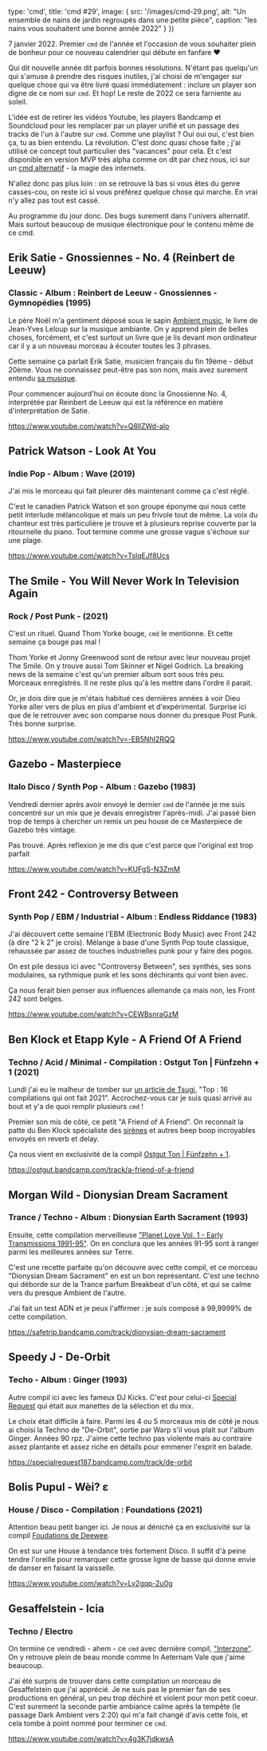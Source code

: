 
  type: 'cmd',
  title: 'cmd #29',
  image: {
    src: '/images/cmd-29.png',
    alt: "Un ensemble de nains de jardin regroupés dans une petite pièce",
    caption: "les nains vous souhaitent une bonne année 2022"
  }
}) 


7 janvier 2022. Premier `cmd` de l'année et l'occasion de vous souhaiter plein
de bonheur pour ce nouveau calendrier qui débute en fanfare ♥️

Qui dit nouvelle année dit parfois bonnes résolutions. N'étant pas
quelqu'un qui s'amuse à prendre des risques inutiles, j'ai choisi de m'engager sur
quelque chose qui va être livré quasi immédiatement : inclure un player son
digne de ce nom sur `cmd`. Et hop! Le reste de 2022 ce sera farniente au soleil. 

L'idée est de retirer les vidéos Youtube, les players Bandcamp et Soundcloud
pour les remplacer par un player unifié et un passage des tracks de l'un à
l'autre sur `cmd`. Comme une playlist ? Oui oui oui, c'est bien ça, tu as bien
entendu. La révolution. C'est donc quasi chose faite ; j'ai utilisé ce concept
tout particulier des "vacances" pour cela. Et c'est disponible en version MVP
très alpha comme on dit par chez nous, ici sur un [cmd
alternatif](https://cmd-git-player-guillaumewuip.vercel.app/) - la magie
des internets.

N'allez donc pas plus loin : on se retrouve là bas si vous êtes du genre
casses-cou, on reste ici si vous préférez quelque chose qui marche. En vrai n'y
allez pas tout est cassé. 

Au programme du jour donc. Des bugs surement dans l'univers alternatif. Mais
surtout beaucoup de musique électronique pour le contenu même de ce cmd. 




## Erik Satie - Gnossiennes - No. 4 (Reinbert de Leeuw)

### Classic - Album : Reinbert de Leeuw - Gnossiennes - Gymnopédies (1995)

Le père Noël m'a gentiment déposé sous le sapin [Ambient
music](https://www.librairiedurance.fr/livre/9782361396671-ambient-music-avant-gardes-new-age-chill-out-cinema-jean-yves-leloup/),
le livre de Jean-Yves Leloup sur la musique ambiante. On y apprend plein de
belles choses, forcément, et c'est surtout un livre que je lis devant mon
ordinateur car il y a un nouveau morceau à écouter toutes les 3 phrases.

Cette semaine ça parlait Erik Satie, musicien français du fin 19ème - début
20ème. Vous ne connaissez peut-être pas son nom, mais avez surement entendu [sa
musique](https://www.youtube.com/watch?v=OT4LDM6fJ2c).

Pour commencer aujourd'hui on écoute donc la Gnossienne No. 4, interprétée par
Reinbert de Leeuw qui est la référence en matière d'interprétation de Satie.

https://www.youtube.com/watch?v=Q8llZWd-alo



## Patrick Watson - Look At You

### Indie Pop - Album : Wave (2019)

J'ai mis le morceau qui fait pleurer dès maintenant comme ça c'est réglé.

C'est le canadien Patrick Watson et son groupe éponyme qui nous cette petit
interlude mélancolique et mais un peu frivole tout de même. La voix du chanteur
est très particulière je trouve et à plusieurs reprise couverte par la
ritournelle du piano. Tout termine comme une grosse vague s'échoue sur une
plage.

https://www.youtube.com/watch?v=TsIqEJf8Ucs



## The Smile - You Will Never Work In Television Again

### Rock / Post Punk - (2021)

C'est un rituel. Quand Thom Yorke bouge, `cmd` le mentionne. Et cette semaine ça
bouge pas mal !

Thom Yorke et Jonny Greenwood sont de retour avec leur nouveau projet The Smile.
On y trouve aussi Tom Skinner et Nigel Godrich. La breaking news de la semaine
c'est qu'un premier album sort sous très peu. Morceaux enregistrés. Il ne reste
plus qu'à les mettre dans l'ordre il parait.

Or, je dois dire que je m'étais habitué ces dernières années à voir Dieu Yorke
aller vers de plus en plus d'ambient et d'expérimental. Surprise ici que de le
retrouver avec son comparse nous donner du presque Post Punk. Très bonne
surprise.

https://www.youtube.com/watch?v=-EB5NhI2RQQ



## Gazebo - Masterpiece

### Italo Disco / Synth Pop - Album : Gazebo (1983)

Vendredi dernier après avoir envoyé le dernier `cmd` de l'année je me suis
concentré sur un mix que je devais enregistrer l'après-midi. J'ai passé bien
trop de temps à chercher un remix un peu house de ce Masterpiece de Gazebo très
vintage.

Pas trouvé. Après reflexion je me dis que c'est parce que l'original est trop
parfait

https://www.youtube.com/watch?v=KUFgS-N3ZmM



## Front 242 - Controversy Between

### Synth Pop / EBM / Industrial - Album : Endless Riddance (1983)

J'ai découvert cette semaine l'EBM (Electronic Body Music) avec Front 242 (à
dire "2 k 2" je crois). Mélange à base d'une Synth Pop toute classique,
rehaussée par assez de touches industrielles punk pour y faire des pogos. 

On est pile dessus ici avec "Controversy Between", ses synthés, ses sons
modulaires, sa rythmique punk et les sons déchirants qui vont bien avec.

Ça nous ferait bien penser aux influences allemande ça mais non, les Front 242
sont belges.

https://www.youtube.com/watch?v=CEWBsnraGzM



## Ben Klock et Etapp Kyle - A Friend Of A Friend 

### Techno / Acid / Minimal - Compilation : Ostgut Ton | Fünfzehn + 1 (2021)

Lundi j'ai eu le malheur de tomber sur [un article de
Tsugi](https://www.tsugi.fr/top-16-compilations-qui-ont-fait-2021/?utm_source=pocket_mylist),
"Top : 16 compilations qui ont fait 2021". Accrochez-vous car je suis quasi
arrivé au bout et y'a de quoi remplir plusieurs `cmd` !

Premier son mis de côté, ce petit "A Friend of A Friend". On reconnait la patte
du Ben Klock spécialiste des [sirènes](https://ostgut.bandcamp.com/track/sirens)
et autres beep boop incroyables envoyés en reverb et delay.

Ça nous vient en exclusivité de la compil [Ostgut Ton | Fünfzehn +
1](https://ostgut.bandcamp.com/album/ostgut-ton-f-nfzehn-1).

https://ostgut.bandcamp.com/track/a-friend-of-a-friend



## Morgan Wild - Dionysian Dream Sacrament

### Trance / Techno - Album : Dionysian Earth Sacrament (1993)

Ensuite, cette compilation merveilleuse ["Planet Love Vol. 1 - Early
Transmissions
1991-95"](https://safetrip.bandcamp.com/track/dionysian-dream-sacrament).
On en conclura que les années 91-95 sont à ranger parmi les meilleures années
sur Terre.

C'est une recette parfaite qu'on découvre avec cette compil, et ce morceau
"Dionysian Dream Sacrament" en est un bon représentant. C'est une techno qui
déborde sur de la Trance parfum Breakbeat d'un côté, et qui se calme vers du
presque Ambient de l'autre.

J'ai fait un test ADN et je peux l'affirmer : je suis composé à 99,9999% de
cette compilation.

https://safetrip.bandcamp.com/track/dionysian-dream-sacrament



## Speedy J - De-Orbit

### Techo - Album : Ginger (1993)

Autre compil ici avec les fameux DJ Kicks. C'est pour celui-ci [Special
Request](https://specialrequest187.bandcamp.com/album/dj-kicks-special-request)
qui était aux manettes de la sélection et du mix.

Le choix était difficile à faire. Parmi les 4 ou 5 morceaux mis de côté je nous
ai choisi la Techno de "De-Orbit", sortie par Warp s'il vous plait sur l'album
Ginger. Années 90 rpz. J'aime cette techno pas violente mais au contraire assez
plantante et assez riche en détails pour emmener l'esprit en balade.

https://specialrequest187.bandcamp.com/track/de-orbit



## Bolis Pupul - Wèi? ε

### House / Disco - Compilation : Foundations (2021)

Attention beau petit banger ici. Je nous ai déniché ça en exclusivité sur la
compil [Foudations de
Deewee](https://open.spotify.com/album/2OmqpgyUCzPwyfQAXRTwxV).

On est sur une House à tendance très fortement Disco. Il suffit d'à peine tendre
l'oreille pour remarquer cette grosse ligne de basse qui donne envie de danser
en faisant la vaisselle.

https://www.youtube.com/watch?v=Ly2gqp-2u0g



## Gesaffelstein - Icia

### Techno / Electro 

On termine ce vendredi - ahem - ce `cmd` avec dernière compil,
["Interzone"](https://zone--music.bandcamp.com/album/interzone-2). On y retrouve
plein de beau monde comme In Aeternam Vale que j'aime beaucoup.

J'ai été surpris de trouver dans cette compilation un morceau de Gesaffelstein
que j'ai apprécié. Je ne suis pas le premier fan de ses productions en général,
un peu trop déchiré et violent pour mon petit coeur. C'est surement la seconde
partie ambiance calme après la tempête (le passage Dark Ambient vers 2:20) qui
m'a fait changé d'avis cette fois, et cela tombe à point nommé pour terminer ce
`cmd`.

https://www.youtube.com/watch?v=4g3K7jdkwsA



